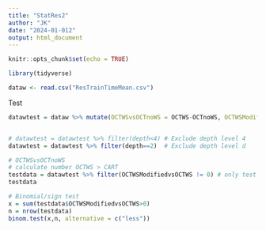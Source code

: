 ```yaml
---
title: "StatRes2"
author: "JK"
date: "2024-01-012"
output: html_document
---
```


```r
knitr::opts_chunk$set(echo = TRUE)
```


```r
library(tidyverse)
```

```r
dataw <- read.csv("ResTrainTimeMean.csv")
```

Test
```r
datawtest = dataw %>% mutate(OCTWSvsOCTnoWS = OCTWS-OCTnoWS, OCTWSModifiedvsOCTWS = OCTWSModified-OCTWS)	# Calculate difference between OCTWS and CART as well as OCTNoWS and CART


# datawtest = datawtest %>% filter(depth<4)	# Exclude depth level 4
datawtest = datawtest %>% filter(depth==2)	# Exclude depth level d

# OCTWSvsOCTnoWS
# calculate number OCTWS > CART
testdata = datawtest %>% filter(OCTWSModifiedvsOCTWS != 0) # only test and remove ties
testdata

# Binomial/sign test
x = sum(testdata$OCTWSModifiedvsOCTWS>0)
n = nrow(testdata)
binom.test(x,n, alternative = c("less"))
```

